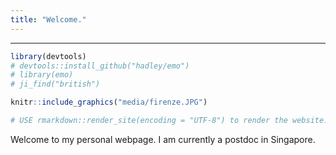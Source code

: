 ```yaml
---
title: "Welcome."
---
```



----------


```r
library(devtools)
# devtools::install_github("hadley/emo")
# library(emo)
# ji_find("british")

knitr::include_graphics("media/firenze.JPG")

# USE rmarkdown::render_site(encoding = "UTF-8") to render the website. Then push with github.


```

<!-- --------------- -->
<!-- <p align="center"> -->
<!-- **`r emo::ji("warning")` Looking for postdoc opportunities (*my current contract ends in August 2018*) `r emo::ji("warning")`** -->
<!-- </p> -->
<!-- --------------- -->

Welcome to my personal webpage. I am currently a postdoc in Singapore.





<script>
  (function(i,s,o,g,r,a,m){i['GoogleAnalyticsObject']=r;i[r]=i[r]||function(){
  (i[r].q=i[r].q||[]).push(arguments)},i[r].l=1*new Date();a=s.createElement(o),
  m=s.getElementsByTagName(o)[0];a.async=1;a.src=g;m.parentNode.insertBefore(a,m)
  })(window,document,'script','https://www.google-analytics.com/analytics.js','ga');

  ga('create', 'UA-98191491-1', 'auto');
  ga('send', 'pageview');

</script>